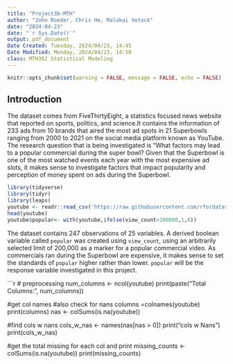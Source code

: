 ---
title: "Project3b-MTH"
author: "John Roeder, Chris He, Malakai Vetock"
date: "2024-04-23"
date: "`r Sys.Date()`"
output: pdf_document
Date Created: Tuesday, 2024/04/23, 14:45
Date Modified: Monday, 2024/04/23, 14:50
class: MTH362 Statistical Modeling
---

```{r setup, include=FALSE} 
knitr::opts_chunk$set(warning = FALSE, message = FALSE, echo = FALSE) 
```

## Introduction

The dataset comes from FiveThirtyEight, a statistics focused news website that reported on sports, politics, and science.It contains the information of 233 ads from 10 brands that aired the most ad spots in 21 Superbowls ranging from 2000 to 2021 on the social media platform known as YouTube. The research question that is being investigated is "What factors may lead to a popular commercial during the super bowl? Given that the Superbowl is one of the most watched events each year with the most expensive ad slots, it makes sense to investigate factors that impact popularity and perception of money spent on ads during the Superbowl.

```{r}
library(tidyverse)
library(tidyr)
library(leaps)
youtube <- readr::read_csv('https://raw.githubusercontent.com/rfordatascience/tidytuesday/master/data/2021/2021-03-02/youtube.csv')
head(youtube)
youtube$popular<- with(youtube,ifelse(view_count>200000,1,0))

```

The dataset contains 247 observations of 25 variables. A derived boolean variable called `popular` was created using `view_count`, using an arbitrarily selected limit of 200,000 as a marker for a popular commercial video. As commercials ran during the Superbowl are expensive, it makes sense to set the standards of `popular` higher rather than lower. `popular` will be the response variable investigated in this project.


```{r}
# preprocessing 
num_columns <- ncol(youtube)
print(paste("Total Columns: ", num_columns))

#get col names 
#also check for nans
columns =colnames(youtube)
print(columns)
nas <- colSums(is.na(youtube))

#find cols w nans
cols_w_nas <- names(nas[nas > 0])
print("cols w Nans")
print(cols_w_nas)

#get the total missing for each col and print
missing_counts <- colSums(is.na(youtube))
print(missing_counts)
